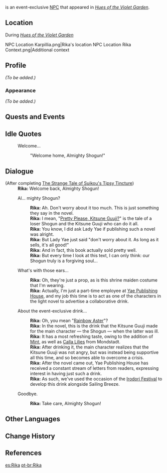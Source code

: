 {{Meta
<!-- Remove this template after adding the missing info -->
|missing_NPC_profile  = yes
}}
{{Character Infobox
|type             = Event NPC
|image            = NPC Rika.png
|region           = Inazuma
|location         = Inazuma
|affiliation      = Yae Publishing House
|voiceEN          =
|voiceCN          =
|voiceJP          =
|voiceKR          = {{w|ko:이새아|Lee Sae-ah ({{ko|이새아}})}}<ref>YouTube: [https://youtube.com/shorts/BS9zPqzJucY?feature=share KR VA Self Announcement]</ref>
}}
{{Lang|'''Rika'''|ja=梨香|ja_rm=Rika}} is an event-exclusive [[NPC]] that appeared in ''[[Hues of the Violet Garden]]''.

==Location==
;During ''[[Hues of the Violet Garden]]''
<gallery>
NPC Location Karpillia.png|Rika's location
NPC Location Rika Context.png|Additional context
</gallery>

==Profile==
<!-- detailed story/lore information goes here -->
''(To be added.)''

===Appearance===
''(To be added.)''

==Quests and Events==
{{Quests and Events}}

==Idle Quotes==
{{Dialogue Start}}
: {{DIcon|Idle}} Welcome...
:: {{A|VO Rika Irodori 01.ogg}} "Welcome home, Almighty Shogun!"
{{Dialogue End}}

==Dialogue==
{{Dialogue Start}}
;(After completing [[The Strange Tale of Suikou's Tipsy Tincture]])
:'''Rika:''' Welcome back, Almighty Shogun!
:{{DIcon}} Al... mighty Shogun?
::'''Rika:''' Ah. Don't worry about it too much. This is just something they say in the novel.
::'''Rika:''' I mean, "[[Pretty Please, Kitsune Guuji?]]" is the tale of a loser Shogun and the Kitsune Guuji who can do it all.
::'''Rika:''' You know, I did ask Lady Yae if publishing such a novel was alright.
::'''Rika:''' But Lady Yae just said "don't worry about it. As long as it sells, it's all good!"
::'''Rika:''' And in fact, this book actually sold pretty well.
::'''Rika:''' But every time I look at this text, I can only think: our Shogun truly is a forgiving soul...
:{{DIcon}} What's with those ears...
::'''Rika:''' Oh, they're just a prop, as is this shrine maiden costume that I'm wearing.
::'''Rika:''' Actually, I'm just a part-time employee at [[Yae Publishing House]], and my job this time is to act as one of the characters in the light novel to advertise a collaborative drink.
:{{DIcon}} About the event-exclusive drink...
::'''Rika:''' Oh, you mean "[[Rainbow Aster]]"?
::'''Rika:''' In the novel, this is the drink that the Kitsune Guuji made for the main character &mdash; the Shogun &mdash; when the latter was ill.
::'''Rika:''' It has a most refreshing taste, owing to the addition of [[Mint]], as well as [[Calla Lily|Calla Lilies]] from Mondstadt.
::'''Rika:''' After drinking it, the main character realizes that the Kitsune Guuji was not angry, but was instead being supportive all this time, and so becomes able to overcome a crisis.
::'''Rika:''' After the novel came out, Yae Publishing House has received a constant stream of letters from readers, expressing interest in having just such a drink.
::'''Rika:''' As such, we've used the occasion of the [[Irodori Festival]] to develop this drink alongside Sailing Breeze.
:{{DIcon}} Goodbye.
::'''Rika:''' Take care, Almighty Shogun!
{{Dialogue End}}

==Other Languages==
{{Other Languages|default_hidden = 1
|en      = Rika
|zhs     = 梨香
|zhs_rm  = Líxiāng
|zht     = 梨香
|zht_rm  = Líxiāng
|ja      = 梨香
|ja_rm   = Rika
|ko      = 리카
|es      = Rika
|fr      = Rika
|ru      = Рика
|th      = Rika
|vi      = Rika
|de      = Rika
|id      = Rika
|pt      = Rika
}}

==Change History==
{{Change History|2.6}}

==References==
{{Reflist}}

[[es:Rika]]
[[pt-br:Rika]]